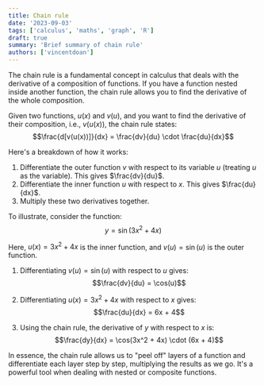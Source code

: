 ```yaml
---
title: Chain rule
date: '2023-09-03'
tags: ['calculus', 'maths', 'graph', 'R']
draft: true
summary: 'Brief summary of chain rule'
authors: ['vincentdoan']
---
```


The chain rule is a fundamental concept in calculus that deals with the derivative of a composition of functions. If you have a function nested inside another function, the chain rule allows you to find the derivative of the whole composition.

Given two functions, $u(x)$ and $v(u)$, and you want to find the derivative of their composition, i.e., $v(u(x))$, the chain rule states:
$$\frac{d[v(u(x))]}{dx} = \frac{dv}{du} \cdot \frac{du}{dx}$$

Here's a breakdown of how it works:

1. Differentiate the outer function $v$ with respect to its variable $u$ (treating $u$ as the variable). This gives $\frac{dv}{du}$.
2. Differentiate the inner function $u$ with respect to $x$. This gives $\frac{du}{dx}$.
3. Multiply these two derivatives together.

To illustrate, consider the function:
$$y = \sin(3x^2 + 4x)$$

Here, $u(x) = 3x^2 + 4x$ is the inner function, and $v(u) = \sin(u)$ is the outer function.

1. Differentiating $v(u) = \sin(u)$ with respect to $u$ gives:
$$\frac{dv}{du} = \cos(u)$$

2. Differentiating $u(x) = 3x^2 + 4x$ with respect to $x$ gives:
$$\frac{du}{dx} = 6x + 4$$

3. Using the chain rule, the derivative of $y$ with respect to $x$ is:
$$\frac{dy}{dx} = \cos(3x^2 + 4x) \cdot (6x + 4)$$

In essence, the chain rule allows us to "peel off" layers of a function and differentiate each layer step by step, multiplying the results as we go. It's a powerful tool when dealing with nested or composite functions.



